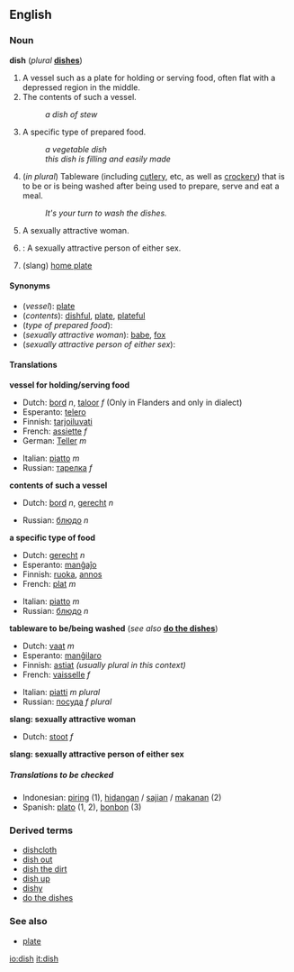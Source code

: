 ==English==
===Noun ===
'''dish'''  (''plural'' '''[[dishes]]''')

#A vessel such as a plate for holding or serving food, often flat with a depressed region in the middle.
#The contents of such a vessel.
#:''a dish of stew''
#A specific type of prepared food.
#:''a vegetable dish''
#:''this dish is filling and easily made''
#(''in plural'') Tableware (including [[cutlery]], etc, as well as [[crockery]]) that is to be or is being washed after being used to prepare, serve and eat a meal.
#:''It's your turn to wash the dishes.''
#{{cattag|Slang}} A sexually attractive woman.
#{{cattag|UK slang}}: A sexually attractive person of either sex.
#{{baseball}} (slang) [[home plate]]

====Synonyms====
*(''vessel''): [[plate]]
*(''contents''): [[dishful]], [[plate]], [[plateful]]
*(''type of prepared food''):
*(''sexually attractive woman''): [[babe]], [[fox]]
*(''sexually attractive person of either sex''):

==== Translations ====

'''vessel for holding/serving food'''
{{top}}
*Dutch: [[bord]] ''n'', [[taloor]] ''f'' (Only in Flanders and only in dialect)
*Esperanto: [[telero]]
*Finnish: [[tarjoiluvati]]
*French: [[assiette]] ''f''
*German: [[Teller]] ''m''
{{mid}}
*Italian: [[piatto]] ''m''
*Russian: [[тарелка]] ''f''
{{bottom}}

'''contents of such a vessel'''
{{top}}
*Dutch: [[bord]] ''n'', [[gerecht]] ''n''
{{mid}}
*Russian: [[блюдо]] ''n''
{{bottom}}

'''a specific type of food'''
{{top}}
*Dutch: [[gerecht]] ''n''
*Esperanto: [[manĝaĵo]]
*Finnish: [[ruoka]], [[annos]]
*French: [[plat#French|plat]] ''m''
{{mid}}
*Italian: [[piatto]] ''m''
*Russian: [[блюдо]] ''n''
{{bottom}}

'''tableware to be/being washed''' (''see also'' '''[[do the dishes]]''')
{{top}}
*Dutch: [[vaat]] ''m''
*Esperanto: [[manĝilaro]]
*Finnish: [[astiat]] ''(usually plural in this context)''
*French: [[vaisselle]] ''f''
{{mid}}
*Italian: [[piatto|piatti]] ''m plural''
*Russian: [[посуда]] ''f plural''
{{bottom}}

'''slang: sexually attractive woman'''
<!--Note: put SLANG terms in this table, where these exist-->
{{top}}
*Dutch: [[stoot]] ''f''
{{mid}}
{{bottom}}

'''slang: sexually attractive person of either sex'''
<!--Note: put SLANG terms in this table, where these exist-->
{{top}}
{{mid}}
{{bottom}}

=====Translations to be checked=====
<!--Remove this section once all of the translations below have been moved into the tables above.-->
{{checktrans}}

*Indonesian: [[piring]] (1), [[hidang]]an / [[saji]]an / [[makan]]an (2) 
*Spanish: [[plato]] (1, 2), [[bonbon]] (3)

===Derived terms===
*[[dishcloth]]
*[[dish out]]
*[[dish the dirt]]
*[[dish up]]
*[[dishy]]
*[[do the dishes]]

=== See also ===
*[[plate]]

[[io:dish]]
[[it:dish]]
